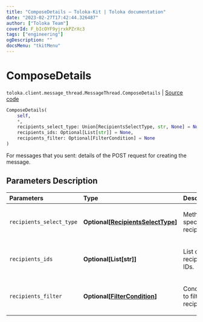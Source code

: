```yaml
---
title: "ComposeDetails — Toloka-Kit | Toloka documentation"
date: "2023-02-27T17:42:44.326487"
author: ["Toloka Team"]
coverId: F_bIcOYF9yjrxkPZrXc3
tags: ["engineering"]
ogDescription: ""
docsMenu: "tkitMenu"
---
```


# ComposeDetails
`toloka.client.message_thread.MessageThread.ComposeDetails` | [Source code](https://github.com/Toloka/toloka-kit/blob/v1.1.4/src/client/message_thread.py#L103)

```python
ComposeDetails(
    self,
    *,
    recipients_select_type: Union[RecipientsSelectType, str, None] = None,
    recipients_ids: Optional[List[str]] = None,
    recipients_filter: Optional[FilterCondition] = None
)
```

For messages that you sent: details of the POST request for creating the message.

## Parameters Description

| Parameters | Type | Description |
| :----------| :----| :-----------|
`recipients_select_type`|**Optional\[[RecipientsSelectType](/docs/toloka-kit/reference/toloka.client.message_thread.RecipientsSelectType)\]**|<p>Method for specifying recipients.</p>
`recipients_ids`|**Optional\[List\[str\]\]**|<p>List of recipients IDs.</p>
`recipients_filter`|**Optional\[[FilterCondition](/docs/toloka-kit/reference/toloka.client.filter.FilterCondition)\]**|<p>Condition to filter recipients.</p>